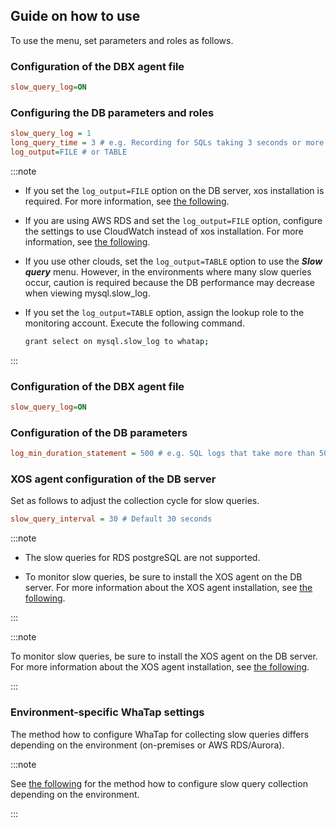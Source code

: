 ## Guide on how to use

To use the <Cmdname sid="side_slowQueryLog" className="uitext" /> menu, set parameters and roles as follows.

<InDoc product='mysql'>

### Configuration of the DBX agent file

```ini title='whatap.conf'
slow_query_log=ON
```

### Configuring the DB parameters and roles

```ini title='my.cnf'
slow_query_log = 1
long_query_time = 3 # e.g. Recording for SQLs taking 3 seconds or more
log_output=FILE # or TABLE
```

:::note

- If you set the `log_output=FILE` option on the DB server, xos installation is required. For more information, see [the following](agent-xos-settings).

- If you are using AWS RDS and set the `log_output=FILE` option, configure the settings to use CloudWatch instead of xos installation. For more information, see [the following](agent-dbx-settings#using-aws-rds).

- If you use other clouds, set the `log_output=TABLE` option to use the **_Slow query_** menu. However, in the environments where many slow queries occur, caution is required because the DB performance may decrease when viewing mysql.slow_log.

- If you set the `log_output=TABLE` option, assign the lookup role to the monitoring account. Execute the following command.

  ```bash
  grant select on mysql.slow_log to whatap;
  ```

:::

</InDoc>

<InDoc product='postgresql'>

### Configuration of the DBX agent file

```ini title='whatap.conf'
slow_query_log=ON
```

### Configuration of the DB parameters

```ini title='postgresql.conf'
log_min_duration_statement = 500 # e.g. SQL logs that take more than 500 ms
```

</InDoc>

### XOS agent configuration of the DB server

Set as follows to adjust the collection cycle for slow queries.

```ini title='xos.conf'
slow_query_interval = 30 # Default 30 seconds
```

<InDoc product='postgresql'>

:::note

- The slow queries for RDS postgreSQL are not supported.

- To monitor slow queries, be sure to install the XOS agent on the DB server. For more information about the XOS agent installation, see [the following](agent-xos-settings).

:::

</InDoc>

<InDoc product='mysql'>

:::note

To monitor slow queries, be sure to install the XOS agent on the DB server. For more information about the XOS agent installation, see [the following](agent-xos-settings).

:::

</InDoc>

<InDoc product='mysql,postgresql'>

### Environment-specific WhaTap settings

The method how to configure WhaTap for collecting slow queries differs depending on the environment (on-premises or AWS RDS/Aurora). 

:::note

See [the following](agent-dbx-settings#slow_query) for the method how to configure slow query collection depending on the environment.

:::

</InDoc>
